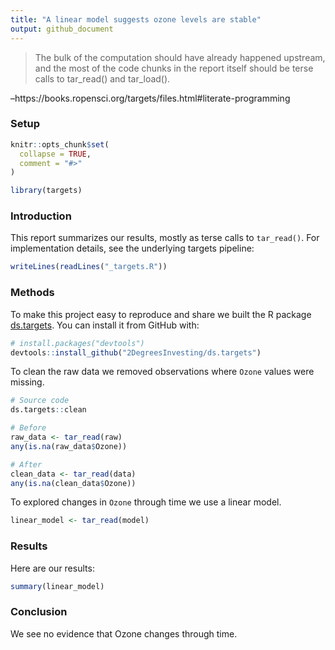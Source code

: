 ```yaml
---
title: "A linear model suggests ozone levels are stable"
output: github_document
---
```


> The bulk of the computation should have already happened upstream, and the
most of the code chunks in the report itself should be terse calls to tar_read()
and tar_load().

--https://books.ropensci.org/targets/files.html#literate-programming

### Setup

```r
knitr::opts_chunk$set(
  collapse = TRUE,
  comment = "#>"
)
```

```r
library(targets)
```


### Introduction

This report summarizes our results, mostly as terse calls to `tar_read()`. 
For implementation details, see the underlying targets pipeline:

```r
writeLines(readLines("_targets.R"))
```

### Methods

To make this project easy to reproduce and share we built the R package [ds.targets](https://github.com/2DegreesInvesting/ds-targets). You can
install it from GitHub with:

```r
# install.packages("devtools")
devtools::install_github("2DegreesInvesting/ds.targets")
```

To clean the raw data we removed observations where `Ozone` values were missing.

```r
# Source code
ds.targets::clean

# Before
raw_data <- tar_read(raw)
any(is.na(raw_data$Ozone))

# After
clean_data <- tar_read(data)
any(is.na(clean_data$Ozone))
```

To explored changes in `Ozone` through time we use a linear model.

```r
linear_model <- tar_read(model)
```

### Results

Here are our results:

```r
summary(linear_model)
```

### Conclusion

We see no evidence that Ozone changes through time.
